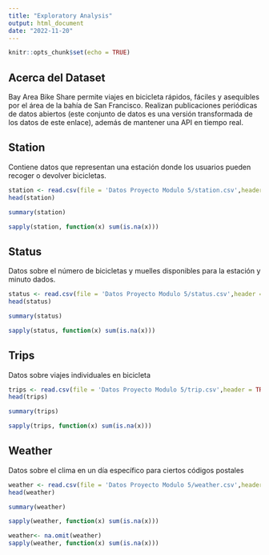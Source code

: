 ```yaml
---
title: "Exploratory Analysis"
output: html_document
date: "2022-11-20"
---
```


```r
knitr::opts_chunk$set(echo = TRUE)
```

## Acerca del Dataset
Bay Area Bike Share permite viajes en bicicleta rápidos, fáciles y asequibles por el área de la bahía de San Francisco. Realizan publicaciones periódicas de datos abiertos (este conjunto de datos es una versión transformada de los datos de este enlace), además de mantener una API en tiempo real. 


## Station 
Contiene datos que representan una estación donde los usuarios pueden recoger o devolver bicicletas.
```r
station <- read.csv(file = 'Datos Proyecto Modulo 5/station.csv',header = TRUE, sep = ',')
head(station)


```

```r
summary(station)
```
```r
sapply(station, function(x) sum(is.na(x)))


```
## Status

Datos sobre el número de bicicletas y muelles disponibles para la estación y minuto dados.
```r
status <- read.csv(file = 'Datos Proyecto Modulo 5/status.csv',header = TRUE, sep = ',')
head(status)


```

```r
summary(status)
```
```r
sapply(status, function(x) sum(is.na(x)))
```
## Trips
Datos sobre viajes individuales en bicicleta


```r
trips <- read.csv(file = 'Datos Proyecto Modulo 5/trip.csv',header = TRUE, sep = ',')
head(trips)


```

```r
summary(trips)
```
```r
sapply(trips, function(x) sum(is.na(x)))
```
## Weather
Datos sobre el clima en un día específico para ciertos códigos postales

```r
weather <- read.csv(file = 'Datos Proyecto Modulo 5/weather.csv',header = TRUE, sep = ',')
head(weather)


```

```r
summary(weather)
```
```r
sapply(weather, function(x) sum(is.na(x)))
```



```r
weather<- na.omit(weather)
sapply(weather, function(x) sum(is.na(x)))
```

